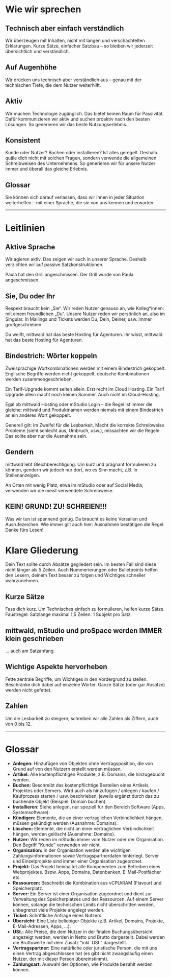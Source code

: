 # Wie wir sprechen

## Technisch aber einfach verständlich

Wir überzeugen mit Inhalten, nicht mit langen und verschachtelten Erklärungen.
Kurze Sätze, einfacher Satzbau – so bleiben wir jederzeit übersichtlich und
verständlich.

## Auf Augenhöhe

Wir drücken uns technisch aber verständlich aus – genau mit der technischen
Tiefe, die dem Nutzer weiterhilft.

## Aktiv

Wir machen Technologie zugänglich. Das bietet keinen Raum für Passivität. Dafür
kommunizieren wir aktiv und suchen proaktiv nach den besten Lösungen. So
generieren wir das beste Nutzungserlebnis.

## Konsistent

Kunde oder Nutzer? Buchen oder installieren? Ist alles geregelt. Deshalb quäle
dich nicht mit solchen Fragen, sondern verwende die allgemeinen Schreibweisen
des Unternehmens. So generieren wir für unsere Nutzer immer und überall das
gleiche Erlebnis.

## Glossar

Sie können sich darauf verlassen, dass wir ihnen in jeder Situation weiterhelfen
– mit einer Sprache, die sie von uns kennen und erwarten.

---

# Leitlinien

## Aktive Sprache

Wir agieren aktiv. Das zeigen wir auch in unserer Sprache. Deshalb verzichten
wir auf passive Satzkonstruktionen.

<DoAndDont>
  <Do>Paula hat den Grill angeschmissen.</Do>
  <Dont>Der Grill wurde von Paula angeschmissen.</Dont>
</DoAndDont>

## Sie, Du oder Ihr

Respekt braucht kein „Sie“. Wir reden Nutzer genauso an, wie Kolleg\*innen: mit
einem freundlichen „Du“. Unsere Nutzer reden wir persönlich an, also im
Singular. In Mailings und Tickets werden Du, Dein, Deiner, usw. immer
großgeschrieben.

<DoAndDont>
  <Do>Du weißt, mittwald hat das beste Hosting für Agenturen.</Do>
  <Dont>Ihr wisst, mittwald hat das beste Hosting für Agenturen.</Dont>
</DoAndDont>

## Bindestrich: Wörter koppeln

Zweisprachige Wortkombinationen werden mit einem Bindestrich gekoppelt.
Englische Begriffe werden nicht gekoppelt, deutsche Kombinationen werden
zusammengeschrieben.

<DoAndDont>
  <Do>Ein Tarif-Upgrade kommt selten allein. Erst recht im Cloud Hosting.</Do>
  <Dont>
    Ein Tarif Upgrade allein macht noch keinen Sommer. Auch nicht im
    Cloud-Hosting.
  </Dont>
</DoAndDont>

Egal ob mittwald Hosting oder mStudio Login – die Regel ist immer die gleiche:
mittwald und Produktnamen werden niemals mit einem Bindestrich an ein anderes
Wort gekoppelt.

Generell gilt: Im Zweifel für die Lesbarkeit. Macht die korrekte Schreibweise
Probleme (sieht schlecht aus, Umbruch, usw.), missachten wir die Regeln. Das
sollte aber nur die Ausnahme sein.

## Gendern

mittwald lebt Gleichberechtigung. Um kurz und prägnant formulieren zu können,
gendern wir jedoch nur dort, wo es Sinn macht, z.B. in Stellenanzeigen.

An Orten mit wenig Platz, etwa im mStudio oder auf Social Media, verwenden wir
die meist verwendete Schreibweise.

## KEIN! GRUND! ZU! SCHREIEN!!!

Was wir tun ist spannend genug. Da braucht es keine Versalien und
Ausrufezeichen. Wie immer gilt auch hier: Ausnahmen bestätigen die Regel. Danke
fürs Lesen!

# Klare Gliederung

Dein Text sollte durch Absätze gegliedert sein. Im besten Fall sind diese nicht
länger als 5 Zeilen. Auch Nummerierungen oder Bulletpoints helfen den Lesern,
deinem Text besser zu folgen und Wichtiges schneller wahrzunehmen.

## Kurze Sätze

Fass dich kurz. Um Technisches einfach zu formulieren, helfen kurze Sätze.
Faustregel: Satzlänge maximal 1,5 Zeilen. 1 Subjekt pro Satz.

## mittwald, mStudio und proSpace werden IMMER klein geschrieben

... auch am Satzanfang.

## Wichtige Aspekte hervorheben

Fette zentrale Begriffe, um Wichtiges in den Vordergrund zu stellen. Beschränke
dich dabei auf einzelne Wörter. Ganze Sätze (oder gar Absätze) werden nicht
gefettet.

## Zahlen

Um die Lesbarkeit zu steigern, schreiben wir alle Zahlen als Ziffern, auch von 0
bis 12.

---

# Glossar

- **Anlegen:** Hinzufügen von Objekten ohne Vertragsposition, die von Grund auf
  von den Nutzern erstellt werden müssen.
- **Artikel:** Alle kostenpflichtigen Produkte, z.B. Domains, die hinzugebucht
  werden.
- **Buchen:** Beschreibt das kostenpflichtige Bestellen eines Artikels,
  Projektes oder Servers. Wird auch als hinzufügen / anlegen / kaufen /
  Kaufprozess starten / usw. beschrieben, jeweils ergänzt durch das zu buchende
  Objekt (Beispiel: Domain buchen).
- **Installieren:** Siehe anlegen, nur speziell für den Bereich Software (Apps,
  Systemsoftware).
- **Kündigen:** Elemente, die an einer vertraglichen Verbindlichkeit hängen,
  müssen gekündigt werden (Ausnahme: Domains).
- **Löschen:** Elemente, die nicht an einer vertraglichen Verbindlichkeit
  hängen, werden gelöscht (Ausnahme: Domains).
- **Nutzer:** Wir reden im mStudio immer vom Nutzer oder der Organisation. Den
  Begriff "Kunde" verwenden wir nicht.
- **Organisation:** In der Organisation werden alle wichtigen
  Zahlungsinformationen sowie Vertragspartnerdaten hinterlegt. Server und
  Einzelprojekte sind immer einer Organisation zugeordnet.
- **Projekt:** Das Projekt beinhaltet alle Komponenten zum Betreiben eines
  Webprojektes. Bspw. Apps, Domains, Datenbanken, E-Mail-Postfächer etc.
- **Ressourcen:** Beschreibt die Kombination aus vCPU/RAM (Flavour) und
  Speicherplatz.
- **Server:** Ein Server ist einer Organisation zugeordnet und dient zur
  Verwaltung des Speicherplatzes und der Ressourcen. Auf einem Server können,
  solange die technischen Limits nicht überschritten werden, unbegrenzt viele
  Projekte angelegt werden.
- **Ticket:** Schriftliche Anfrage eines Nutzers.
- **Übersicht:** Eine Liste beliebiger Objekte (z.B. Artikel, Domains, Projekte,
  E-Mail-Adressen, Apps, …).
- **USt.:** Alle Preise, die dem Nutzer in der finalen Buchungsübersicht
  angezeigt werden, werden in Netto und Brutto dargestellt. Dabei werden die
  Bruttowerte mit dem Zusatz “inkl. USt.” dargestellt.
- **Vertragspartner:** Eine natürliche oder juristische Person, die mit uns
  einen Vertrag abgeschlossen hat (es gibt nicht zwangsläufig einen Nutzer, der
  mit dieser Person übereinstimmt).
- **Zahlungsart:** Auswahl der Optionen, wie Produkte bezahlt werden können.
